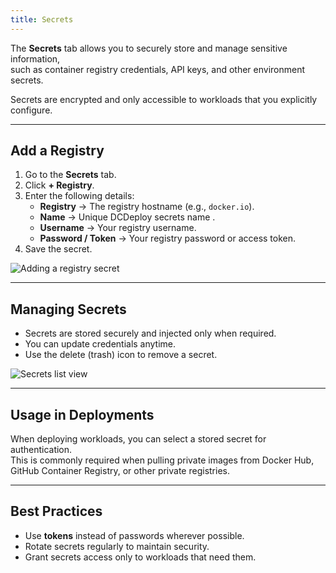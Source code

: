 ```yaml
---
title: Secrets
---
```

The **Secrets** tab allows you to securely store and manage sensitive information,  
such as container registry credentials, API keys, and other environment secrets.  

Secrets are encrypted and only accessible to workloads that you explicitly configure.

---

## Add a Registry

1. Go to the **Secrets** tab.  
2. Click **+ Registry**.  
3. Enter the following details:
   - **Registry** → The registry hostname (e.g., `docker.io`).  
   - **Name** → Unique DCDeploy secrets name .  
   - **Username** → Your registry username.  
   - **Password / Token** → Your registry password or access token.  
4. Save the secret.  

<Image
  src="/images/secrets-add.png"
  alt="Adding a registry secret"
  width={1200}
  height={600}
/>

---

## Managing Secrets

- Secrets are stored securely and injected only when required.  
- You can update credentials anytime.  
- Use the delete (trash) icon to remove a secret.  

<Image
  src="/images/secrets-list.png"
  alt="Secrets list view"
  width={1200}
  height={600}
/>

---

## Usage in Deployments

When deploying workloads, you can select a stored secret for authentication.  
This is commonly required when pulling private images from Docker Hub, GitHub Container Registry, or other private registries.

---

## Best Practices

- Use **tokens** instead of passwords wherever possible.  
- Rotate secrets regularly to maintain security.  
- Grant secrets access only to workloads that need them.  
